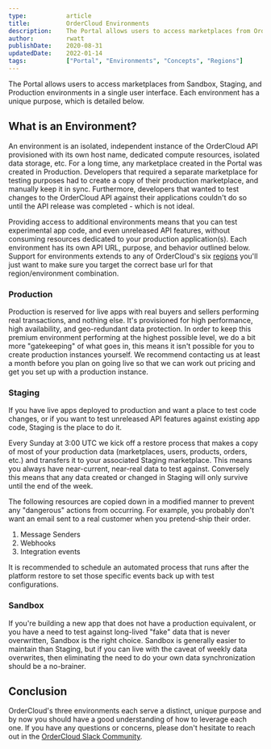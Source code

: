 ```yaml
---
type:           article
title:          OrderCloud Environments
description:    The Portal allows users to access marketplaces from OrderCloud Sandbox, Staging, and Production in a single user interface.
author:         rwatt
publishDate:    2020-08-31
updatedDate:    2022-01-14
tags:           ["Portal", "Environments", "Concepts", "Regions"]
---
```


The Portal allows users to access marketplaces from Sandbox, Staging, and Production environments in a single user interface. Each environment has a unique purpose, which is detailed below.

## What is an Environment?

An environment is an isolated, independent instance of the OrderCloud API provisioned with its own host name, dedicated compute resources, isolated data storage, etc. For a long time, any marketplace created in the Portal was created in Production. Developers that required a separate marketplace for testing purposes had to create a copy of their production marketplace, and manually keep it in sync. Furthermore, developers that wanted to test changes to the OrderCloud API against their applications couldn't do so until the API release was completed - which is not ideal. 

Providing access to additional environments means that you can test experimental app code, and even unreleased API features, without consuming resources dedicated to your production application(s). Each environment has its own API URL, purpose, and behavior outlined below. Support for environments extends to any of OrderCloud's six [regions](https://ordercloud.io/knowledge-base/ordercloud-regions) you'll just want to make sure you target the correct base url for that region/environment combination.

### Production

Production is reserved for live apps with real buyers and sellers performing real transactions, and nothing else. It's provisioned for high performance, high availability, and geo-redundant data protection. In order to keep this premium environment performing at the highest possible level, we do a bit more "gatekeeping" of what goes in, this means it isn't possible for you to create production instances yourself. We recommend contacting us at least a month before you plan on going live so that we can work out pricing and get you set up with a production instance.

### Staging

If you have live apps deployed to production and want a place to test code changes, or if you want to test unreleased API features against existing app code, Staging is the place to do it.

Every Sunday at 3:00 UTC we kick off a restore process that makes a copy of most of your production data (marketplaces, users, products, orders, etc.) and transfers it to your associated Staging marketplace. This means you always have near-current, near-real data to test against. Conversely this means that any data created or changed in Staging will only survive until the end of the week.

The following resources are copied down in a modified manner to prevent any "dangerous" actions from occurring. For example, you probably don't want an email sent to a real customer when you pretend-ship their order.

1. Message Senders
2. Webhooks
3. Integration events

It is recommended to schedule an automated process that runs after the platform restore to set those specific events back up with test configurations.

### Sandbox

If you're building a new app that does not have a production equivalent, or you have a need to test against long-lived "fake" data that is never overwritten, Sandbox is the right choice. Sandbox is generally easier to maintain than Staging, but if you can live with the caveat of weekly data overwrites, then eliminating the need to do your own data synchronization should be a no-brainer.

## Conclusion
OrderCloud's three environments each serve a distinct, unique purpose and by now you should have a good understanding of how to leverage each one. If you have any questions or concerns, please don't hesitate to reach out in the [OrderCloud Slack Community](https://ordercloud.io/slack).
